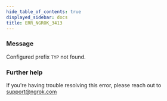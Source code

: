 ```yaml
---
hide_table_of_contents: true
displayed_sidebar: docs
title: ERR_NGROK_3413
---
```


### Message

Configured prefix `TYP` not found.

### Further help

If you're having trouble resolving this error, please reach out to [support@ngrok.com](mailto:support@ngrok.com?subject=Help%20with%20ERR_NGROK_3413)
